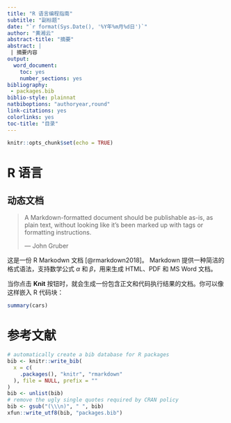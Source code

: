 ```yaml
---
title: "R 语言编程指南"
subtitle: "副标题"
date: "`r format(Sys.Date(), '%Y年%m月%d日')`"
author: "黄湘云"
abstract-title: "摘要"
abstract: |
 | 摘要内容
output: 
  word_document: 
    toc: yes
    number_sections: yes
bibliography: 
 - packages.bib
biblio-style: plainnat
natbiboptions: "authoryear,round"
link-citations: yes
colorlinks: yes
toc-title: "目录"
---
```


```r
knitr::opts_chunk$set(echo = TRUE)
```

# R 语言

## 动态文档 {#sec:document}

> A Markdown-formatted document should be publishable as-is, as plain text, without looking like it’s been marked up with tags or formatting instructions.  
> 
> --- John Gruber

这是一份 R Markodwn 文档 [@rmarkdown2018]。 Markdown 提供一种简洁的格式语法，支持数学公式 $\alpha$ 和 $\beta$，用来生成 HTML、PDF 和 MS Word 文档。

当你点击 **Knit** 按钮时，就会生成一份包含正文和代码执行结果的文档。你可以像这样嵌入 R 代码块：

```r
summary(cars)
```

# 参考文献 {#reference}

```r
# automatically create a bib database for R packages
bib <- knitr::write_bib(
  x = c(
    .packages(), "knitr", "rmarkdown"
  ), file = NULL, prefix = ""
)
bib <- unlist(bib)
# remove the ugly single quotes required by CRAN policy
bib <- gsub("(\\\n)", " ", bib)
xfun::write_utf8(bib, "packages.bib")
```
